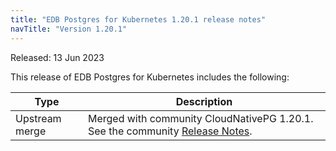 ```yaml
---
title: "EDB Postgres for Kubernetes 1.20.1 release notes"
navTitle: "Version 1.20.1"
---
```


Released: 13 Jun 2023

This release of EDB Postgres for Kubernetes includes the following:

|      Type      |                                                                                  Description                                                                                   |
| -------------- | ------------------------------------------------------------------------------------------------------------------------------------------------------------------------------ |
| Upstream merge | Merged with community CloudNativePG 1.20.1. See the community [Release Notes](https://cloudnative-pg.io/documentation/1.20/release_notes/v1.20/).                                    |

